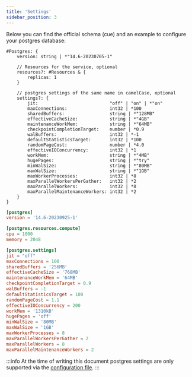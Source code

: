 ```yaml
---
title: 'Settings'
sidebar_position: 3
---
```



Below you can find the official schema (cue) and an example to configure your postgres database:

<Tabs groupId="package-manager">
  <TabItem value="schema" label="schema">

```cue
#Postgres: {
	version: string | *"14.6-20230705-1"

	// Resources for the service, optional
	resources?: #Resources & {
		replicas: 1
	}

    // postgres settings of the same name in camelCase, optional
	settings?: {
        jit:                           "off" | "on" | *"on"
		maxConnections:                int32 | *100
		sharedBuffers:                 string | *"128MB"
		effectiveCacheSize:            string | *"4GB"
		maintenanceWorkMem:            string | *"64MB"
		checkpointCompletionTarget:    number | *0.9
		walBuffers:                    int32 | *-1
		defaultStatisticsTarget:       int32 | *100
		randomPageCost:                number | *4.0
		effectiveIOConcurrency:        int32 | *1
		workMem:                       string | *"4MB"
		hugePages:                     string | *"try"
		minWalSize:                    string | *"80MB"
		maxWalSize:                    string | *"1GB"
		maxWorkerProcesses:            int32 | *8
		maxParallelWorkersPerGather:   int32 | *2
		maxParallelWorkers:            int32 | *8
		maxParallelMaintenanceWorkers: int32 | *2
	}
}
```
  </TabItem>
  <TabItem value="toml" label="toml" default>

```toml
[postgres]
version = '14.6-20230925-1'

[postgres.resources.compute]
cpu = 1000
memory = 2048

[postgres.settings]
jit = "off"
maxConnections = 100
sharedBuffers = '256MB'
effectiveCacheSize = '768MB'
maintenanceWorkMem = '64MB'
checkpointCompletionTarget = 0.9
walBuffers = -1
defaultStatisticsTarget = 100
randomPageCost = 1.1
effectiveIOConcurrency = 200
workMem = '1310kB'
hugePages = 'off'
minWalSize = '80MB'
maxWalSize = '1GB'
maxWorkerProcesses = 8
maxParallelWorkersPerGather = 2
maxParallelWorkers = 8
maxParallelMaintenanceWorkers = 2
```

  </TabItem>
</Tabs>


:::info
At the time of writing this document postgres settings are only supported via the [configuration file](https://nhost.io/blog/config).
:::
